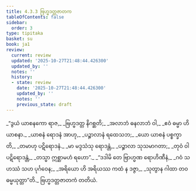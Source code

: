 ```yaml
---
title: 4.3.3 ဗြဟ္မဒတ္တဇာတက
tableOfContents: false
sidebar:
  order: 3
type: tipitaka
basket: su
book: ja1
review:
  current: review
  updated: '2025-10-27T21:48:44.426300'
  updated_by: ''
  notes: ''
  history:
  - state: review
    date: '2025-10-27T21:48:44.426300'
    updated_by: ''
    notes: ''
    previous_state: draft
---
```



<ReviewStatus review={frontmatter.review} showDetails={true} />

<HypothesisAnnotation frontmatter={frontmatter} />

<DynamicBreadcrumb />

<Division number="89" book="ja1" e="ch" v="22" p="104">

<Paragraph number="997" type="verses" book="ja1">
_“ဒွယံ ယာစနကော ရာဇ,_  
_ဗြဟ္မဒတ္တ နိဂစ္ဆတိ;_  
_အလာဘံ ဓနလာဘံ ဝါ,_  
_ဧဝံ ဓမ္မာ ဟိ ယာစနာ._  

</Paragraph>

</Division>
<Division number="90" book="ja1" e="ch" v="22" p="104">

<Paragraph number="998" type="verses" book="ja1">
_ယာစနံ ရောဒနံ အာဟု,_  
_ပဉ္စာလာနံ ရထေသဘ;_  
_ယော ယာစနံ ပစ္စက္ခာတိ,_  
_တမာဟု ပဋိရောဒနံ._  

</Paragraph>

</Division>
<Division number="91" book="ja1" e="ch" v="22" p="104">

<Paragraph number="999" type="verses" book="ja1">
_မာ မဒ္ဒသံသု ရောဒန္တံ,_  
_ပဉ္စာလာ သုသမာဂတာ;_  
_တုဝံ ဝါ ပဋိရောဒန္တံ,_  
_တသ္မာ ဣစ္ဆာမဟံ ရဟော”._  

</Paragraph>

</Division>
<Division number="92" book="ja1" e="ch" v="22" p="105">

<Paragraph number="1000" type="verses" book="ja1">
_“ဒဒါမိ တေ ဗြာဟ္မဏ ရောဟိဏီနံ,_  
_ဂဝံ သဟဿံ သဟ ပုင်္ဂဝေန;_  
_အရိယော ဟိ အရိယဿ ကထံ န ဒဇ္ဇာ,_  
_သုတွာန ဂါထာ တဝ ဓမ္မယုတ္တာ”တိ._  


</Paragraph>
</Division>

<Paragraph number="1001" type="center" book="ja1">
ဗြဟ္မဒတ္တဇာတကံ တတိယံ.
</Paragraph>